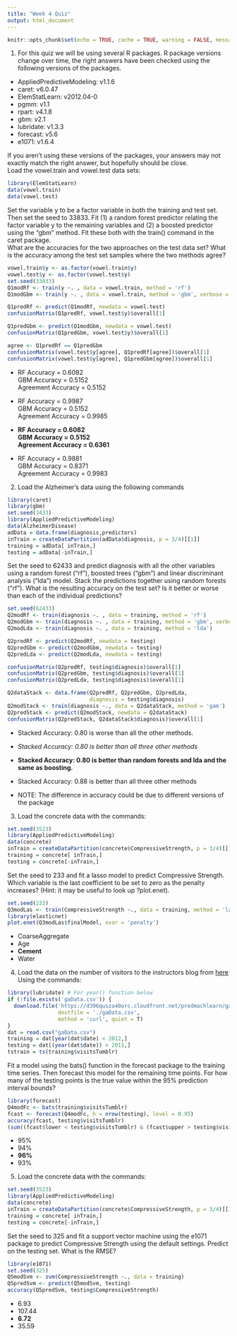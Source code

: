 ```yaml
---
title: "Week 4 Quiz"
output: html_document
---
```


```r
knitr::opts_chunk$set(echo = TRUE, cache = TRUE, warning = FALSE, message = FALSE)
```

1. For this quiz we will be using several R packages. R package versions change over time, the right answers have been checked using the following versions of the packages.

  - AppliedPredictiveModeling: v1.1.6
  - caret: v6.0.47
  - ElemStatLearn: v2012.04-0
  - pgmm: v1.1
  - rpart: v4.1.8
  - gbm: v2.1
  - lubridate: v1.3.3
  - forecast: v5.6
  - e1071: v1.6.4

If you aren't using these versions of the packages, your answers may not exactly match the right answer, but hopefully should be close.  
Load the vowel.train and vowel.test data sets:

```r
library(ElemStatLearn)
data(vowel.train)
data(vowel.test)
```

Set the variable y to be a factor variable in both the training and test set. Then set the seed to 33833. Fit (1) a random forest predictor relating the factor variable y to the remaining variables and (2) a boosted predictor using the "gbm" method. Fit these both with the train() command in the caret package.  
What are the accuracies for the two approaches on the test data set? What is the accuracy among the test set samples where the two methods agree?

```r
vowel.train$y <- as.factor(vowel.train$y)
vowel.test$y <- as.factor(vowel.test$y)
set.seed(33833)
Q1modRf <- train(y ~. , data = vowel.train, method = 'rf')
Q1modGbm <- train(y ~. , data = vowel.train, method = 'gbm', verbose = F)

Q1predRf <- predict(Q1modRf, newdata = vowel.test)
confusionMatrix(Q1predRf, vowel.test$y)$overall[1]

Q1predGbm <- predict(Q1modGbm, newdata = vowel.test)
confusionMatrix(Q1predGbm, vowel.test$y)$overall[1]

agree <- Q1predRf == Q1predGbm
confusionMatrix(vowel.test$y[agree], Q1predRf[agree])$overall[1]
confusionMatrix(vowel.test$y[agree], Q1predGbm[agree])$overall[1]
```

  - RF Accuracy = 0.6082  
    GBM Accuracy = 0.5152  
    Agreement Accuracy = 0.5152

  - RF Accuracy = 0.9987  
    GBM Accuracy = 0.5152  
    Agreement Accuracy = 0.9985

  - **RF Accuracy = 0.6082**  
    **GBM Accuracy = 0.5152**  
    **Agreement Accuracy = 0.6361**

  - RF Accuracy = 0.9881  
    GBM Accuracy = 0.8371  
    Agreement Accuracy = 0.9983

2. Load the Alzheimer's data using the following commands

```r
library(caret)
library(gbm)
set.seed(3433)
library(AppliedPredictiveModeling)
data(AlzheimerDisease)
adData = data.frame(diagnosis,predictors)
inTrain = createDataPartition(adData$diagnosis, p = 3/4)[[1]]
training = adData[ inTrain,]
testing = adData[-inTrain,]
```

Set the seed to 62433 and predict diagnosis with all the other variables using a random forest ("rf"), boosted trees ("gbm") and linear discriminant analysis ("lda") model. Stack the predictions together using random forests ("rf"). What is the resulting accuracy on the test set? Is it better or worse than each of the individual predictions?

```r
set.seed(62433)
Q2modRf <- train(diagnosis ~. , data = training, method = 'rf')
Q2modGbm <- train(diagnosis ~. , data = training, method = 'gbm', verbose = F)
Q2modLda <- train(diagnosis ~. , data = training, method = 'lda')

Q2predRf <- predict(Q2modRf, newdata = testing)
Q2predGbm <- predict(Q2modGbm, newdata = testing)
Q2predLda <- predict(Q2modLda, newdata = testing)

confusionMatrix(Q2predRf, testing$diagnosis)$overall[1]
confusionMatrix(Q2predGbm, testing$diagnosis)$overall[1]
confusionMatrix(Q2predLda, testing$diagnosis)$overall[1]

Q2dataStack <- data.frame(Q2predRf, Q2predGbm, Q2predLda,
                          diagnosis = testing$diagnosis)
Q2modStack <- train(diagnosis ~., data = Q2dataStack, method = 'gam')
Q2predStack <- predict(Q2modStack, newdata = Q2dataStack)
confusionMatrix(Q2predStack, Q2dataStack$diagnosis)$overall[1]
```

  - Stacked Accuracy: 0.80 is worse than all the other methods.
  - *Stacked Accuracy: 0.80 is better than all three other methods*
  - **Stacked Accuracy: 0.80 is better than random forests and lda and the same as boosting.**
  - Stacked Accuracy: 0.88 is better than all three other methods
  
  - NOTE: The difference in accuracy could be due to different versions of the package

3. Load the concrete data with the commands:

```r
set.seed(3523)
library(AppliedPredictiveModeling)
data(concrete)
inTrain = createDataPartition(concrete$CompressiveStrength, p = 3/4)[[1]]
training = concrete[ inTrain,]
testing = concrete[-inTrain,]
```

Set the seed to 233 and fit a lasso model to predict Compressive Strength. Which variable is the last coefficient to be set to zero as the penalty increases? (Hint: it may be useful to look up ?plot.enet).
  
```r
set.seed(233)
Q3modLas <- train(CompressiveStrength ~., data = training, method = 'lasso')
library(elasticnet)
plot.enet(Q3modLas$finalModel, xvar = 'penalty')
```

  - CoarseAggregate
  - Age
  - **Cement**
  - Water

4. Load the data on the number of visitors to the instructors blog from [here](https://d396qusza40orc.cloudfront.net/predmachlearn/gaData.csv)  
   Using the commands:

```r
library(lubridate) # For year() function below
if (!file.exists('gaData.csv')) {
  download.file('https://d396qusza40orc.cloudfront.net/predmachlearn/gaData.csv',
                destfile = './gaData.csv',
                method = 'curl', quiet = T)
}
dat = read.csv("gaData.csv")
training = dat[year(dat$date) < 2012,]
testing = dat[(year(dat$date)) > 2011,]
tstrain = ts(training$visitsTumblr)
```

Fit a model using the bats() function in the forecast package to the training time series. Then forecast this model for the remaining time points. For how many of the testing points is the true value within the 95% prediction interval bounds?

```r
library(forecast)
Q4modFc <- bats(training$visitsTumblr)
fcast <- forecast(Q4modFc, h = nrow(testing), level = 0.95)
accuracy(fcast, testing$visitsTumblr)
(sum((fcast$lower < testing$visitsTumblr) & (fcast$upper > testing$visitsTumblr)))/nrow(testing)
```

  - 95%
  - 94%
  - **96%**
  - 93%

5. Load the concrete data with the commands:

```r
set.seed(3523)
library(AppliedPredictiveModeling)
data(concrete)
inTrain = createDataPartition(concrete$CompressiveStrength, p = 3/4)[[1]]
training = concrete[ inTrain,]
testing = concrete[-inTrain,]
```

Set the seed to 325 and fit a support vector machine using the e1071 package to predict Compressive Strength using the default settings. Predict on the testing set. What is the RMSE?

```r
library(e1071)
set.seed(325)
Q5modSvm <- svm(CompressiveStrength ~., data = training)
Q5predSvm <- predict(Q5modSvm, testing)
accuracy(Q5predSvm, testing$CompressiveStrength)
```

  - 6.93
  - 107.44
  - **6.72**
  - 35.59
